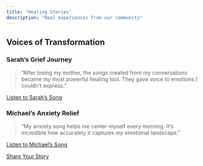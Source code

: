 ```yaml
---
title: "Healing Stories"
description: "Real experiences from our community"
---
```


## Voices of Transformation

::: {.row}
::: {.col-md-6}
### Sarah's Grief Journey
> "After losing my mother, the songs created from my conversations became my most powerful healing tool. They gave voice to emotions I couldn't express."

[Listen to Sarah's Song](#){.btn .btn-outline-primary}
:::

::: {.col-md-6}
### Michael's Anxiety Relief
> "My anxiety song helps me center myself every morning. It's incredible how accurately it captures my emotional landscape."

[Listen to Michael's Song](#){.btn .btn-outline-primary}
:::
:::

::: {.text-center .mt-5}
[Share Your Story](#){.btn .btn-primary .btn-lg}
:::